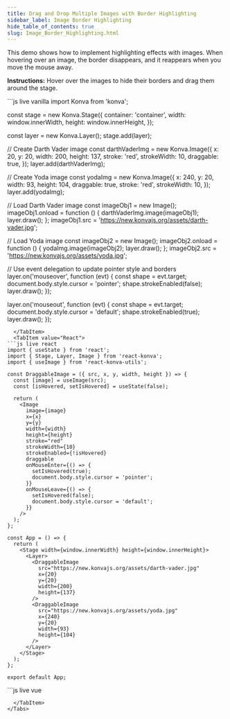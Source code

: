 ```yaml
---
title: Drag and Drop Multiple Images with Border Highlighting
sidebar_label: Image Border Highlighting
hide_table_of_contents: true
slug: Image_Border_Highlighting.html
---
```


This demo shows how to implement highlighting effects with images. When hovering over an image, the border disappears, and it reappears when you move the mouse away.

**Instructions:** Hover over the images to hide their borders and drag them around the stage.


<Tabs>
  <TabItem value="Vanilla" default>
```js live vanilla
import Konva from 'konva';

const stage = new Konva.Stage({
  container: 'container',
  width: window.innerWidth,
  height: window.innerHeight,
});

const layer = new Konva.Layer();
stage.add(layer);

// Create Darth Vader image
const darthVaderImg = new Konva.Image({
  x: 20,
  y: 20,
  width: 200,
  height: 137,
  stroke: 'red',
  strokeWidth: 10,
  draggable: true,
});
layer.add(darthVaderImg);

// Create Yoda image
const yodaImg = new Konva.Image({
  x: 240,
  y: 20,
  width: 93,
  height: 104,
  draggable: true,
  stroke: 'red',
  strokeWidth: 10,
});
layer.add(yodaImg);

// Load Darth Vader image
const imageObj1 = new Image();
imageObj1.onload = function () {
  darthVaderImg.image(imageObj1);
  layer.draw();
};
imageObj1.src = 'https://new.konvajs.org/assets/darth-vader.jpg';

// Load Yoda image
const imageObj2 = new Image();
imageObj2.onload = function () {
  yodaImg.image(imageObj2);
  layer.draw();
};
imageObj2.src = 'https://new.konvajs.org/assets/yoda.jpg';

// Use event delegation to update pointer style and borders
layer.on('mouseover', function (evt) {
  const shape = evt.target;
  document.body.style.cursor = 'pointer';
  shape.strokeEnabled(false);
  layer.draw();
});

layer.on('mouseout', function (evt) {
  const shape = evt.target;
  document.body.style.cursor = 'default';
  shape.strokeEnabled(true);
  layer.draw();
});
```
  </TabItem>
  <TabItem value="React">
```js live react
import { useState } from 'react';
import { Stage, Layer, Image } from 'react-konva';
import { useImage } from 'react-konva-utils';

const DraggableImage = ({ src, x, y, width, height }) => {
  const [image] = useImage(src);
  const [isHovered, setIsHovered] = useState(false);
  
  return (
    <Image
      image={image}
      x={x}
      y={y}
      width={width}
      height={height}
      stroke="red"
      strokeWidth={10}
      strokeEnabled={!isHovered}
      draggable
      onMouseEnter={() => {
        setIsHovered(true);
        document.body.style.cursor = 'pointer';
      }}
      onMouseLeave={() => {
        setIsHovered(false);
        document.body.style.cursor = 'default';
      }}
    />
  );
};

const App = () => {
  return (
    <Stage width={window.innerWidth} height={window.innerHeight}>
      <Layer>
        <DraggableImage
          src="https://new.konvajs.org/assets/darth-vader.jpg"
          x={20}
          y={20}
          width={200}
          height={137}
        />
        <DraggableImage
          src="https://new.konvajs.org/assets/yoda.jpg"
          x={240}
          y={20}
          width={93}
          height={104}
        />
      </Layer>
    </Stage>
  );
};

export default App;
```
  </TabItem>
  <TabItem value="Vue">
```js live vue
<template>
  <v-stage :config="stageConfig">
    <v-layer ref="layerRef">
      <v-image
        v-for="(img, index) in images"
        :key="index"
        :config="getImageConfig(img, index)"
        @mouseenter="handleMouseEnter(index)"
        @mouseleave="handleMouseLeave(index)"
      />
    </v-layer>
  </v-stage>
</template>

<script setup>
import { ref, onMounted, computed } from 'vue';

const stageConfig = {
  width: window.innerWidth,
  height: window.innerHeight
};

const layerRef = ref(null);
const hoveredIndex = ref(null);
const loadedImages = ref({});

// Define image data
const images = ref([
  {
    src: 'https://new.konvajs.org/assets/darth-vader.jpg',
    x: 20,
    y: 20,
    width: 200,
    height: 137
  },
  {
    src: 'https://new.konvajs.org/assets/yoda.jpg',
    x: 240,
    y: 20,
    width: 93,
    height: 104
  }
]);

// Load images
onMounted(() => {
  images.value.forEach((img, index) => {
    const imageObj = new Image();
    imageObj.onload = () => {
      loadedImages.value = {
        ...loadedImages.value,
        [index]: imageObj
      };
    };
    imageObj.src = img.src;
  });
});

// Get configuration for each image
const getImageConfig = (img, index) => {
  const isHovered = hoveredIndex.value === index;
  
  return {
    image: loadedImages.value[index],
    x: img.x,
    y: img.y,
    width: img.width,
    height: img.height,
    stroke: 'red',
    strokeWidth: 10,
    strokeEnabled: !isHovered,
    draggable: true
  };
};

// Mouse event handlers
const handleMouseEnter = (index) => {
  hoveredIndex.value = index;
  document.body.style.cursor = 'pointer';
};

const handleMouseLeave = () => {
  hoveredIndex.value = null;
  document.body.style.cursor = 'default';
};
</script>
```
  </TabItem>
</Tabs> 